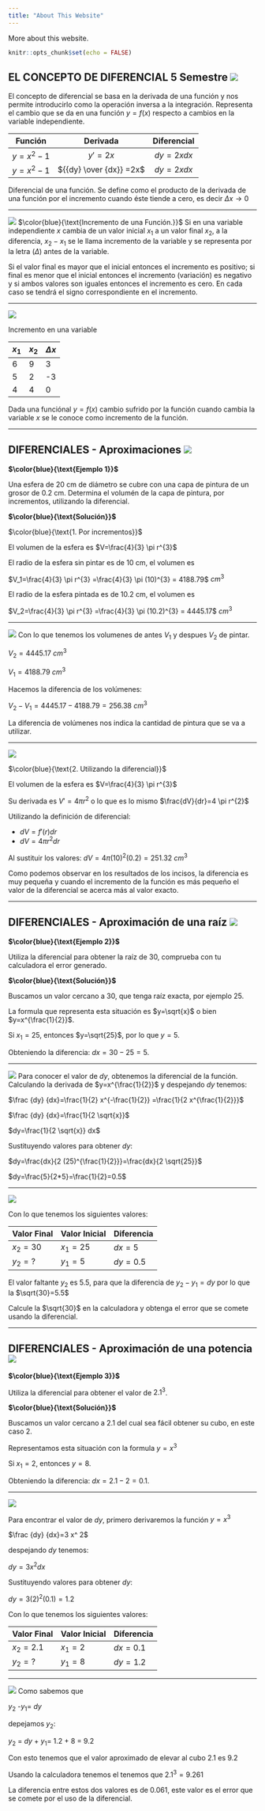 ```yaml
---
title: "About This Website"
---
```


More about this website.



```r
knitr::opts_chunk$set(echo = FALSE)
```
## EL CONCEPTO DE DIFERENCIAL 5 Semestre ![](/home/ramon/Documents Rm/ccproject/CardCenter.github.io/index_files/figure-html/th.jpeg){width="10%," align="right"}

El concepto de diferencial se basa en la derivada de una función y nos permite introducirlo como  la operación inversa a la integración. Representa el cambio que se da en una función $y=f(x)$ respecto a cambios en la variable independiente. 

| Función |  Derivada|  Diferencial | 
|:---:|:---:|:---:|
|  $y=x^{2} - 1$ |  $y'=2x$ | $dy=2x dx$  |
|  $y=x^{2} - 1$ |  ${{dy} \over {dx}} =2x$ | $dy=2x dx$  |


Diferencial de una función. Se define como el producto de la derivada de una función por el incremento cuando éste tiende a cero, es decir $\Delta x \to 0$

---

![](th.jpeg){width="10%," align="right"}
$\color{blue}{\text{Incremento de una Función.}}$ Si en una variable independiente $x$ cambia de un valor inicial $x_1$ a un valor final $x_2$, a la diferencia, $x_2-x_1$ se le llama incremento de la variable y se representa por la letra $(\Delta)$ antes de la variable. 

Si el valor final es mayor que el inicial entonces el incremento es positivo; si final es menor que el inicial entonces el incremento (variación) es negativo y si ambos valores son iguales entonces el incremento es cero.  En cada caso se tendrá el signo correspondiente en el incremento.

---

![](th.jpeg){width="10%," align="right"}

Incremento en una variable

|  $x_1$ |  $x_2$ | $\Delta x$  |
|---|---|---|
|  6 |  9 | 3|
|  5 |  2 | -3|
|  4 |  4 | 0|

Dada una funciónal $y=f(x)$ cambio sufrido por la función cuando cambia la variable $x$ se le conoce como incremento de la función.

---

## DIFERENCIALES - Aproximaciones ![](esfera.png){width="20%," align="right"}


**$\color{blue}{\text{Ejemplo 1}}$**

Una esfera de 20 cm de diámetro se cubre con una capa de pintura de un grosor de 0.2 cm. Determina el volumén de la capa de pintura, por incrementos, utilizando la diferencial.

**$\color{blue}{\text{Solución}}$** 

$\color{blue}{\text{1. Por incrementos}}$

El volumen de la esfera es $V=\frac{4}{3} \pi r^{3}$

El radio de la esfera sin pintar es de 10 cm, el volumen es 

$V_1=\frac{4}{3} \pi r^{3} =\frac{4}{3} \pi (10)^{3} = 4188.79$ $cm^{3}$

El radio de la esfera pintada es de 10.2 cm, el volumen es 

$V_2=\frac{4}{3} \pi r^{3} =\frac{4}{3} \pi (10.2)^{3} = 4445.17$ $cm^{3}$

---

![](esfera.png){width="20%," align="right"}
Con lo que tenemos los volumenes de antes $V_1$ y despues $V_2$ de pintar.

$V_2 = 4445.17$ $cm^{3}$

$V_1 = 4188.79$ $cm^{3}$

Hacemos la diferencia de los volúmenes:

$V_2-V_1=4445.17-4188.79=256.38$ $cm^{3}$

La diferencia de volúmenes nos indica la cantidad de pintura que se va a utilizar.


---

![](esfera.png){width="20%," align="right"}

$\color{blue}{\text{2. Utilizando la diferencial}}$ 

El volumen de la esfera es $V=\frac{4}{3} \pi r^{3}$

Su derivada es $V'=4 \pi r^{2}$ o lo que es lo mismo $\frac{dV}{dr}=4 \pi r^{2}$

Utilizando la definición de diferencial:

+ $dV=f'(r)dr$
+ $dV=4 \pi r^{2}dr$

Al sustituir los valores: $dV=4 \pi (10)^{2}(0.2)=251.32$ $cm^{3}$

Como podemos observar en los resultados de los incisos, la diferencia es muy pequeña y cuando el incremento de la función es más pequeño el valor de la diferencial se acerca más al valor exacto.

---

## DIFERENCIALES - Aproximación de una raíz ![](raiz.jpg){width="100%," align="right"}

**$\color{blue}{\text{Ejemplo 2}}$** 

Utiliza la diferencial para obtener la raíz de 30, comprueba con tu calculadora el error generado.

**$\color{blue}{\text{Solución}}$** 

Buscamos un valor cercano a 30, que tenga raíz exacta, por ejemplo 25.

La formula que representa esta situación es $y=\sqrt{x}$ o bien $y=x^{\frac{1}{2}}$.

Si $x_1=25$, entonces $y=\sqrt{25}$, por lo que $y=5$.

Obteniendo la diferencia: $dx=30-25=5$.

---

![](raiz.jpg){width="100%," align="right"}
Para conocer el valor de $dy$, obtenemos la diferencial de la función. Calculando la derivada de $y=x^{\frac{1}{2}}$ y despejando $dy$ tenemos:

$\frac {dy}  {dx}=\frac{1}{2} x^{-\frac{1}{2}} =\frac{1}{2 x^{\frac{1}{2}}}$

$\frac {dy}  {dx}=\frac{1}{2 \sqrt{x}}$

$dy=\frac{1}{2 \sqrt{x}} dx$

Sustituyendo valores para obtener $dy$:

$dy=\frac{dx}{2 (25)^{\frac{1}{2}}}=\frac{dx}{2 \sqrt{25}}$

$dy=\frac{5}{2*5}=\frac{1}{2}=0.5$

---

![](raiz.jpg){width="100%," align="right"}

Con lo que tenemos los siguientes valores:

| Valor Final  |  Valor Inicial |  Diferencia | 
|---|---|---|
|  $x_2=30$ |  $x_1=25$ | $dx=5$    |
|  $y_2= ?$ |  $y_1=5$ | $dy=0.5$    |

El valor faltante $y_2$ es $5.5$, para que la diferencia de $y_2 - y_1 = dy$ por lo que la $\sqrt{30}=5.5$

Calcule la $\sqrt{30}$ en la calculadora y obtenga el error que se comete usando la diferencial.

---

## DIFERENCIALES - Aproximación de una potencia ![](potencia.jpeg){width="100%," align="right"}


**$\color{blue}{\text{Ejemplo 3}}$** 

Utiliza la diferencial para obtener el valor de $2.1^3$.

**$\color{blue}{\text{Solución}}$** 

Buscamos un valor cercano a 2.1 del cual sea fácil obtener su cubo, en este caso 2.

Representamos esta situación con la formula $y=x^3$ 

Si $x_1=2$, entonces $y=8$.

Obteniendo la diferencia: $dx=2.1-2=0.1$.

---

![](potencia.jpeg){width="100%," align="right"}

Para encontrar el valor de $dy$, primero derivaremos la función $y=x^3$

$\frac {dy}  {dx}=3 x^ 2$

despejando $dy$ tenemos:

$dy=3 x^ 2 dx$

Sustituyendo valores para obtener $dy$:

$dy=3 (2)^ 2 (0.1) = 1.2$

Con lo que tenemos los siguientes valores:

| Valor Final  |  Valor Inicial |  Diferencia | 
|---|---|---|
|  $x_2=2.1$ |  $x_1=2$ | $dx=0.1$    |
|  $y_2= ?$ |  $y_1=8$ | $dy=1.2$    |

---

![](potencia.jpeg){width="100%," align="right"}
Como sabemos que

$y_2$ -$y_1$= $dy$

depejamos $y_2$:

$y_2$ = $dy$ + $y_1$= 1.2 + 8 = 9.2

Con esto tenemos que el valor aproximado de elevar al cubo 2.1 es 9.2

Usando la calculadora tenemos el tenemos que $2.1 ^ 3 = 9.261$

La diferencia entre estos dos valores es de 0.061, este valor es el error que se comete por el uso de la diferencial.